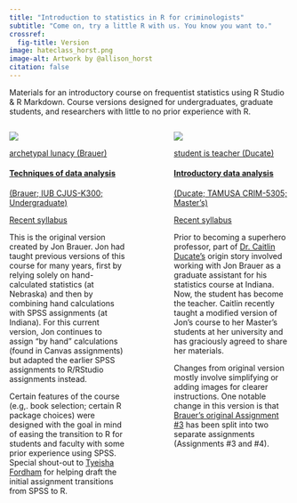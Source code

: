 ```yaml
---
title: "Introduction to statistics in R for criminologists"
subtitle: "Come on, try a little R with us. You know you want to." 
crossref:
  fig-title: Version
image: hateclass_horst.png
image-alt: Artwork by @allison_horst
citation: false
---
```


Materials for an introductory course on frequentist statistics using R Studio & R Markdown. Course versions designed for undergraduates, graduate students, and researchers with little to no prior experience with R.


:::: {.columns}

::: {.column width="45%"}

::: {#fig-Brauer-confused}
[![](Brauer-confused.jpg)](1_ugrad_stats/index.html)

[archetypal lunacy (Brauer)](1_ugrad_stats/index.html)
:::
#### [Techniques of data analysis](1_ugrad_stats/index.html)
[(Brauer; IUB CJUS-K300; Undergraduate)](1_ugrad_stats/index.html)

[Recent syllabus](1_ugrad_stats/CJUS-K300-Summer23-syllabus.pdf) 

This is the original version created by Jon Brauer. Jon had taught previous versions of this course for many years, first by relying solely on hand-calculated statistics (at Nebraska) and then by combining hand calculations with SPSS assignments (at Indiana). For this current version, Jon continues to assign "by hand" calculations (found in Canvas assignments) but adapted the earlier SPSS assignments to R/RStudio assignments instead. 

Certain features of the course (e.g,. book selection; certain R package choices) were designed with the goal in mind of easing the transition to R for students and faculty with some prior experience using SPSS. Special shout-out to [Tyeisha Fordham](https://criminaljustice.indiana.edu/about/graduate-students/fordham_tyeisha.html) for helping draft the initial assignment transitions from SPSS to R.
:::

::: {.column width="10%"}
<!-- empty column to create gap -->
:::

::: {.column width="45%"}

::: {#fig-Caitlin-grad}
[![](Brauer-Caitlin2.jpg)](4_grad_stats_Ducate/index.html)

[student is teacher (Ducate)](4_grad_stats_Ducate/index.html)
:::

#### [Introductory data analysis](4_grad_stats_Ducate/index.html)
[(Ducate; TAMUSA CRIM-5305; Master's)](4_grad_stats_Ducate/index.html)

[Recent syllabus](https://apps.tamusa.edu/info/syllabi/Spring2023/Data-Analysis-CRIM-5305-600.pdf)

Prior to becoming a superhero professor, part of [Dr. Caitlin Ducate's](https://www.csducate.com/) origin story involved working with Jon Brauer as a graduate assistant for his statistics course at Indiana. Now, the student has become the teacher. Caitlin recently taught a modified version of Jon's course to her Master's students at her university and has graciously agreed to share her materials. 

Changes from original version mostly involve simplifying or adding images for clearer instructions. One notable change in this version is that [Brauer's original Assignment #3](./1_ugrad_stats/ugrad-stats_Rassign/Assignment_3_JRB.html) has been split into two separate assignments (Assignments #3 and #4).
:::

::::
